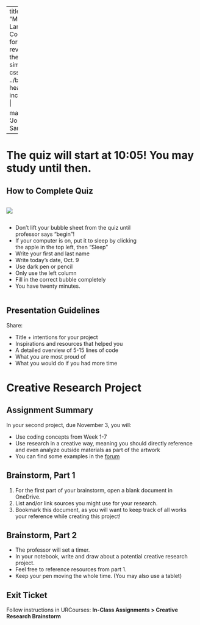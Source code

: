 
---
title: "Math + Language Cont'd"
format:
  revealjs:
    theme: 
      - simple
    css: ../bl.css
    header-includes: |
      <link rel="preconnect" href="https://fonts.googleapis.com">
      <link rel="preconnect" href="https://fonts.gstatic.com" crossorigin>
      <link href="https://fonts.googleapis.com/css2?family=Josefin+Sans:ital,wght@0,100..700;1,100..700&display=swap" rel="stylesheet">


mainfont: 'Josefin Sans'
---

# The quiz will start at 10:05! You may study until then.

## How to Complete Quiz {.smaller}

::: {.column width="30%"}

![](https://brownbagteacher.com/wp-content/uploads/2020/02/BubbledScantron-1024x770.png)

:::

::: {.column width="70%"}

* Don't lift your bubble sheet from the quiz until professor says "begin"!
* If your computer is on, put it to sleep by clicking the apple in the top left, then "Sleep"
* Write your first and last name
* Write today's date, Oct. 9
* Use dark pen or pencil
* Only use the left column
* Fill in the correct bubble completely
* You have twenty minutes.

:::


## Presentation Guidelines

Share:

* Title + intentions for your project 
* Inspirations and resources that helped you
* A detailed overview of 5-15 lines of code
* What you are most proud of
* What you would do if you had more time

# Creative Research Project

## Assignment Summary 

In your second project, due November 3, you will:

* Use coding concepts from Week 1-7
* Use research in a creative way, meaning you should directly reference and even analyze outside materials as part of the artwork 
* You can find some examples in the [forum](https://urcourses.uregina.ca/mod/forum/discuss.php?d=1231167)

## Brainstorm, Part 1

1. For the first part of your brainstorm, open a blank document in OneDrive. 
2. List and/or link sources you might use for your research. 
3. Bookmark this document, as you will want to keep track of all works your reference while creating this project! 

## Brainstorm, Part 2

* The professor will set a timer. 
* In your notebook, write and draw about a potential creative research project. 
* Feel free to reference resources from part 1. 
* Keep your pen moving the whole time. (You may also use a tablet)

## Exit Ticket

Follow instructions in URCourses: **In-Class Assignments > Creative Research Brainstorm**




